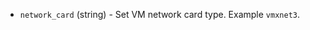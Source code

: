 <!-- Code generated from the comments of the NIC struct in builder\vsphere\iso\step_create.go; DO NOT EDIT MANUALLY -->

- `network_card` (string) - Set VM network card type. Example `vmxnet3`.

<!-- End of code generated from the comments of the NIC struct in builder\vsphere\iso\step_create.go; -->
